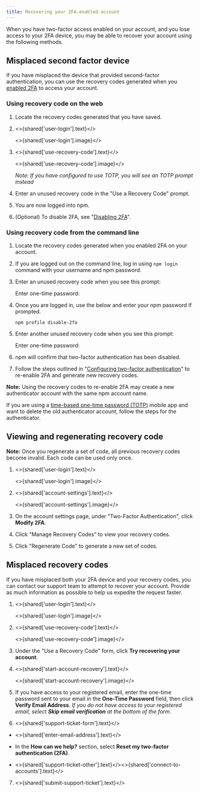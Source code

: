 ```yaml
---
title: Recovering your 2FA-enabled account
---
```



When you have two-factor access enabled on your account, and you lose access to your 2FA device, you may be able to recover your account using the following methods.

## Misplaced second factor device

If you have misplaced the device that provided second-factor authentication, you can use the recovery codes generated when you [enabled 2FA][setup-recovery-codes] to access your account.

### Using recovery code on the web

1. Locate the recovery codes generated that you have saved.

2. <>{shared['user-login'].text}</>

   <>{shared['user-login'].image}</>

3. <>{shared['use-recovery-code'].text}</>

   <>{shared['use-recovery-code'].image}</>

   _Note: If you have configured to use TOTP, you will see an TOTP prompt instead_

4. Enter an unused recovery code in the "Use a Recovery Code" prompt.

   <Screenshot src="/getting-started/setting-up-your-npm-user-account/user-a-recovery-code.png" alt="Screenshot showing use a recovery code prompt with an input box to enter the recovery code" />

5. You are now logged into npm.

6. (Optional) To disable 2FA, see "[Disabling 2FA][removing-2fa-on-the-web]".

### Using recovery code from the command line

1. Locate the recovery codes generated when you enabled 2FA on your account.

2. If you are logged out on the command line, log in using `npm login` command with your username and npm password.

3. Enter an unused recovery code when you see this prompt:

   <Prompt>Enter one-time password:</Prompt>

4. Once you are logged in, use the below and enter your npm password if prompted.

   ```
   npm profile disable-2fa
   ```

5. Enter another unused recovery code when you see this prompt:

   <Prompt>Enter one-time password:</Prompt>

6. npm will confirm that two-factor authentication has been disabled.

7. Follow the steps outlined in "[Configuring two-factor authentication][configuring-two-factor-authentication]" to re-enable 2FA and generate new recovery codes.

<Note>

**Note:** Using the recovery codes to re-enable 2FA may create a new authenticator account with the same npm account name.

If you are using a [time-based one-time password (TOTP)][totp] mobile app and want to delete the old authenticator account, follow the steps for the authenticator.

</Note>

## Viewing and regenerating recovery code

<Note>

**Note:** Once you regenerate a set of code, all previous recovery codes become invalid. Each code can be used only once.

</Note>

1. <>{shared['user-login'].text}</>

   <>{shared['user-login'].image}</>

2. <>{shared['account-settings'].text}</>

   <>{shared['account-settings'].image}</>

3. On the account settings page, under "Two-Factor Authentication", click **Modify 2FA**.

   <Screenshot src="/getting-started/setting-up-your-npm-user-account/2fa-modify.png" alt="Screenshot showing Modify 2FA button" />

4. Click "Manage Recovery Codes" to view your recovery codes.

   <Screenshot src="/getting-started/setting-up-your-npm-user-account/view-recovery-codes.png" alt="Screenshot showing existing recovery codes and a button to generate set of recovery codes" />

5. Click "Regenerate Code" to generate a new set of codes.

## Misplaced recovery codes

If you have misplaced both your 2FA device and your recovery codes, you can contact our support team to attempt to recover your account. Provide as much information as possible to help us expedite the request faster.

1. <>{shared['user-login'].text}</>

   <>{shared['user-login'].image}</>

2. <>{shared['use-recovery-code'].text}</>

   <>{shared['use-recovery-code'].image}</>

3. Under the "Use a Recovery Code" form, click **Try recovering your account**.

4. <>{shared['start-account-recovery'].text}</>

   <>{shared['start-account-recovery'].image}</>

5. If you have access to your registered email, enter the one-time password sent to your email in the **One-Time Password** field, then click **Verify Email Address**. _If you do not have access to your registered email, select **Skip email verification** at the bottom of the form._

6. <>{shared['support-ticket-form'].text}</>

- <>{shared['enter-email-address'].text}</>
- In the **How can we help?** section, select **Reset my two-factor authentication (2FA)**.
- <>{shared['support-ticket-other'].text}</><>{shared['connect-to-accounts'].text}</>

   <Screenshot src="/getting-started/setting-up-your-npm-user-account/recover-account.png" alt="Screenshot showing existing recovery codes and a button to generate set of recovery codes" />

7. <>{shared['submit-support-ticket'].text}</>

[contact-support]: https://www.npmjs.com/support
[configuring-two-factor-authentication]: /configuring-two-factor-authentication
[setup-recovery-codes]: /configuring-two-factor-authentication#enabling-2fa-on-the-web
[removing-2fa-on-the-web]: /configuring-two-factor-authentication#disabling-2fa
[using-recovery-code-on-the-web]: /recovering-your-2fa-enabled-account#using-recovery-code-on-the-web
[viewing-and-regenerating-recovery-code]: #viewing-and-regenerating-recovery-code
[totp]: https://en.wikipedia.org/wiki/Time-based_one-time_password
